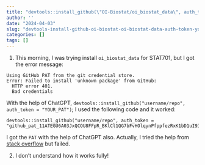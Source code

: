 ```yaml
---
title: "devtools::install_github(\"OI-Biostat/oi_biostat_data\", auth_token = \"YOUR_PAT\")"
author: ''
date: "2024-04-03"
slug: "devtools-install-github-oi-biostat-oi-biostat-data-auth-token-your-pat"
categories: []
tags: []
---
```


1. This morning, I was trying install `oi_biostat_data` for STAT701, but I got the error message:

```
Using GitHub PAT from the git credential store.
Error: Failed to install 'unknown package' from GitHub:
  HTTP error 401.
  Bad credentials
```

With the help of ChatGPT, `devtools::install_github("username/repo", auth_token = "YOUR_PAT")`; I used the following code and it worked:

```
devtools::install_github("username/repo", auth_token = "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")
```
I got the `PAT` with the help of ChatGPT also. Actually, I tried the help from [stack overflow](https://stackoverflow.com/questions/70908295/failed-to-install-unknown-package-from-github) but failed.

2. I don't understand how it works fully!